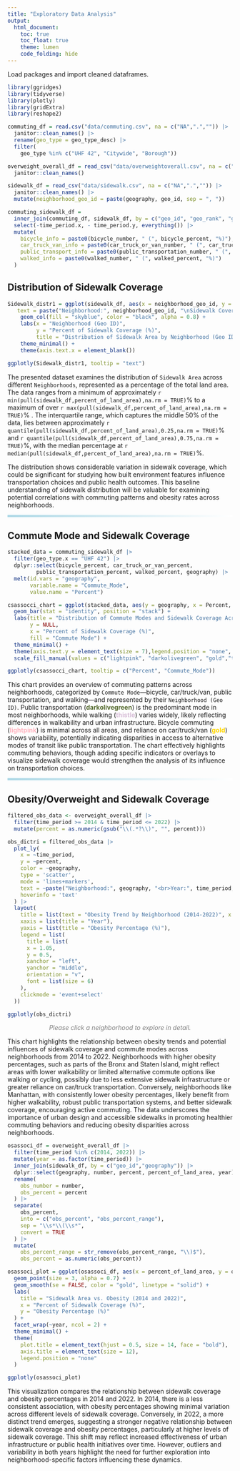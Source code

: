 ```yaml
---
title: "Exploratory Data Analysis"
output: 
  html_document:
    toc: true
    toc_float: true
    theme: lumen
    code_folding: hide
---
```


Load packages and import cleaned dataframes.
```r
library(ggridges)
library(tidyverse)
library(plotly)
library(gridExtra)
library(reshape2)

commuting_df = read.csv("data/commuting.csv", na = c("NA",".","")) |> 
  janitor::clean_names() |> 
  rename(geo_type = geo_type_desc) |> 
  filter(
    geo_type %in% c("UHF 42", "Citywide", "Borough"))

overweight_overall_df = read_csv("data/overweightoverall.csv", na = c("NA",".","")) |> 
  janitor::clean_names()

sidewalk_df = read_csv("data/sidewalk.csv", na = c("NA",".","")) |> 
  janitor::clean_names() |> 
  mutate(neighborhood_geo_id = paste(geography, geo_id, sep = ", ")) 

commuting_sidewalk_df = 
  inner_join(commuting_df, sidewalk_df, by = c("geo_id", "geo_rank", "geography")) |> 
  select(-time_period.x, - time_period.y, everything()) |> 
  mutate(
    bicycle_info = paste0(bicycle_number, " (", bicycle_percent, "%)"),
    car_truck_van_info = paste0(car_truck_or_van_number, " (", car_truck_or_van_percent, "%)"),
    public_transport_info = paste0(public_transportation_number, " (", public_transportation_percent, "%)"),
    walked_info = paste0(walked_number, " (", walked_percent, "%)")
  )
```

## **Distribution of Sidewalk Coverage**
```r
Sidewalk_distr1 = ggplot(sidewalk_df, aes(x = neighborhood_geo_id, y = percent_of_land_area,
   text = paste("Neighborhood:", neighborhood_geo_id, "\nSidewalk Coverage:", sprintf("%.1f", percent_of_land_area), "%"))) +
    geom_col(fill = "skyblue", color = "black", alpha = 0.8) +
    labs(x = "Neighborhood (Geo ID)", 
         y = "Percent of Sidewalk Coverage (%)",
         title = "Distribution of Sidewalk Area by Neighborhood (Geo ID)") +
    theme_minimal() +
    theme(axis.text.x = element_blank())

ggplotly(Sidewalk_distr1, tooltip = "text")
```

The presented dataset examines the distribution of `Sidewalk Area` across different `Neighborhoods`, represented as a percentage of the total land area. The data ranges from a minimum of approximately `r min(pull(sidewalk_df,percent_of_land_area),na.rm = TRUE)`%  to a maximum of over `r max(pull(sidewalk_df,percent_of_land_area),na.rm = TRUE)`% . The interquartile range, which captures the middle 50% of the data, lies between approximately `r quantile(pull(sidewalk_df,percent_of_land_area),0.25,na.rm = TRUE)`% and `r quantile(pull(sidewalk_df,percent_of_land_area),0.75,na.rm = TRUE)`%, with the median percentage at `r median(pull(sidewalk_df,percent_of_land_area),na.rm = TRUE)`%. 

The distribution shows considerable variation in sidewalk coverage, which could be significant for studying how built environment features influence transportation choices and public health outcomes. This baseline understanding of sidewalk distribution will be valuable for examining potential correlations with commuting patterns and obesity rates across neighborhoods.

<hr style="height: 5px; border: none; background: linear-gradient(to right, lightblue, white);">

## **Commute Mode and Sidewalk Coverage**
```r
stacked_data = commuting_sidewalk_df |> 
  filter(geo_type.x == "UHF 42") |> 
  dplyr::select(bicycle_percent, car_truck_or_van_percent, 
         public_transportation_percent, walked_percent, geography) |> 
  melt(id.vars = "geography",  
       variable.name = "Commute_Mode", 
       value.name = "Percent")

csassocci_chart = ggplot(stacked_data, aes(y = geography, x = Percent, fill = Commute_Mode)) +
  geom_bar(stat = "identity", position = "stack") +
  labs(title = "Distribution of Commute Modes and Sidewalk Coverage Across Neighborhoods",
       y = NULL,
       x = "Percent of Sidewalk Coverage (%)",
       fill = "Commute Mode") +
  theme_minimal() +
  theme(axis.text.y = element_text(size = 7),legend.position = "none", plot.title = element_text(size = 9)) +
  scale_fill_manual(values = c("lightpink", "darkolivegreen", "gold","thistle"))

ggplotly(csassocci_chart, tooltip = c("Percent", "Commute_Mode"))
```

This chart provides an overview of commuting patterns across neighborhoods, categorized by `Commute Mode`—bicycle, car/truck/van, public transportation, and walking—and represented by their `Neighborhood (Geo ID)`. Public transportation (**<span style="color:darkolivegreen;">darkolivegreen</span>**) is the predominant mode in most neighborhoods, while walking (**<span style="color:thistle;">thistle</span>**) varies widely, likely reflecting differences in walkability and urban infrastructure. Bicycle commuting (**<span style="color:lightpink;">lightpink</span>**) is minimal across all areas, and reliance on car/truck/van (**<span style="color:gold;">gold</span>**) shows variability, potentially indicating disparities in access to alternative modes of transit like public transportation. The chart effectively highlights commuting behaviors, though adding specific indicators or overlays to visualize sidewalk coverage would strengthen the analysis of its influence on transportation choices.

<hr style="height: 5px; border: none; background: linear-gradient(to right, lightblue, white);">

## **Obesity/Overweight and Sidewalk Coverage**
```r
filtered_obs_data <- overweight_overall_df |> 
  filter(time_period >= 2014 & time_period <= 2022) |> 
  mutate(percent = as.numeric(gsub("\\(.*?\\)", "", percent)))

obs_dictri = filtered_obs_data |> 
  plot_ly(
    x = ~time_period,
    y = ~percent,
    color = ~geography,
    type = 'scatter',
    mode = 'lines+markers',
    text = ~paste("Neighborhood:", geography, "<br>Year:", time_period, "<br>Percentage:", percent, "%"),
    hoverinfo = 'text'
  ) |> 
  layout(
    title = list(text = "Obesity Trend by Neighborhood (2014-2022)", x = 0.5),
    xaxis = list(title = "Year"),
    yaxis = list(title = "Obesity Percentage (%)"),
    legend = list(
      title = list(
      x = 1.05,  
      y = 0.5,
      xanchor = "left",
      yanchor = "middle",
      orientation = "v",
      font = list(size = 6)
    ),
    clickmode = 'event+select'
  ))

ggplotly(obs_dictri)
```
<p style="text-align:center; font-size:14px; font-style:italic; color:gray;">
  Please click a neighborhood to explore in detail.
</p>

This chart highlights the relationship between obesity trends and potential influences of sidewalk coverage and commute modes across neighborhoods from 2014 to 2022. Neighborhoods with higher obesity percentages, such as parts of the Bronx and Staten Island, might reflect areas with lower walkability or limited alternative commute options like walking or cycling, possibly due to less extensive sidewalk infrastructure or greater reliance on car/truck transportation. Conversely, neighborhoods like Manhattan, with consistently lower obesity percentages, likely benefit from higher walkability, robust public transportation systems, and better sidewalk coverage, encouraging active commuting. The data underscores the importance of urban design and accessible sidewalks in promoting healthier commuting behaviors and reducing obesity disparities across neighborhoods.

```r
osassoci_df = overweight_overall_df |> 
  filter(time_period %in% c(2014, 2022)) |> 
  mutate(year = as.factor(time_period)) |> 
  inner_join(sidewalk_df, by = c("geo_id","geography")) |> 
  dplyr::select(geography, number, percent, percent_of_land_area, year) |> 
  rename(
    obs_number = number,
    obs_percent = percent
  ) |> 
  separate(
    obs_percent, 
    into = c("obs_percent", "obs_percent_range"), 
    sep = "\\s*\\(\\s*", 
    convert = TRUE
  ) |>
  mutate(
    obs_percent_range = str_remove(obs_percent_range, "\\)$"),
    obs_percent = as.numeric(obs_percent))

osassoci_plot = ggplot(osassoci_df, aes(x = percent_of_land_area, y = obs_percent, color = year,)) +
  geom_point(size = 3, alpha = 0.7) +
  geom_smooth(se = FALSE, color = "gold", linetype = "solid") +
  labs(
    title = "Sidewalk Area vs. Obesity (2014 and 2022)",
    x = "Percent of Sidewalk Coverage (%)",
    y = "Obesity Percentage (%)"
  ) +
  facet_wrap(~year, ncol = 2) +
  theme_minimal() +
  theme(
    plot.title = element_text(hjust = 0.5, size = 14, face = "bold"),
    axis.title = element_text(size = 12),
    legend.position = "none"
  )

ggplotly(osassoci_plot)
```

This visualization compares the relationship between sidewalk coverage and obesity percentages in 2014 and 2022. In 2014, there is a less consistent association, with obesity percentages showing minimal variation across different levels of sidewalk coverage. Conversely, in 2022, a more distinct trend emerges, suggesting a stronger negative relationship between sidewalk coverage and obesity percentages, particularly at higher levels of sidewalk coverage. This shift may reflect increased effectiveness of urban infrastructure or public health initiatives over time. However, outliers and variability in both years highlight the need for further exploration into neighborhood-specific factors influencing these dynamics.







